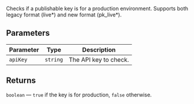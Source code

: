 Checks if a publishable key is for a production environment.
Supports both legacy format (live*) and new format (pk_live*).

## Parameters

| Parameter | Type     | Description           |
| --------- | -------- | --------------------- |
| `apiKey`  | `string` | The API key to check. |

## Returns

`boolean` — `true` if the key is for production, `false` otherwise.
